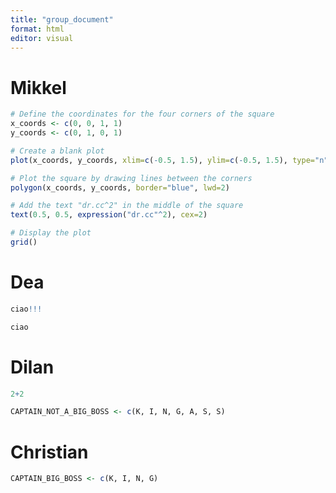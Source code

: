 ```yaml
---
title: "group_document"
format: html
editor: visual
---
```


# Mikkel

```r
# Define the coordinates for the four corners of the square
x_coords <- c(0, 0, 1, 1)
y_coords <- c(0, 1, 0, 1)

# Create a blank plot
plot(x_coords, y_coords, xlim=c(-0.5, 1.5), ylim=c(-0.5, 1.5), type="n", xlab="", ylab="")

# Plot the square by drawing lines between the corners
polygon(x_coords, y_coords, border="blue", lwd=2)

# Add the text "dr.cc^2" in the middle of the square
text(0.5, 0.5, expression("dr.cc"^2), cex=2)

# Display the plot
grid()

```

# Dea

```r
ciao!!!

```

```r
ciao
```

# Dilan

```r

2+2
```

```r

CAPTAIN_NOT_A_BIG_BOSS <- c(K, I, N, G, A, S, S)
```

# Christian

```r
CAPTAIN_BIG_BOSS <- c(K, I, N, G)

```
